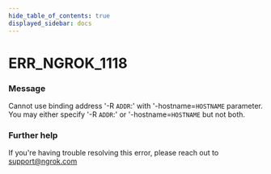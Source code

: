 ```yaml
---
hide_table_of_contents: true
displayed_sidebar: docs
---
```



# ERR_NGROK_1118

### Message

Cannot use binding address '-R `ADDR`:' with '-hostname=`HOSTNAME` parameter.
You may either specify '-R `ADDR`:' or '-hostname=`HOSTNAME` but not both.

<ErrorDetails error="err_ngrok_1118" />

### Further help

If you're having trouble resolving this error, please reach out to [support@ngrok.com](mailto:support@ngrok.com?subject=Help%20with%20ERR_NGROK_1118)


